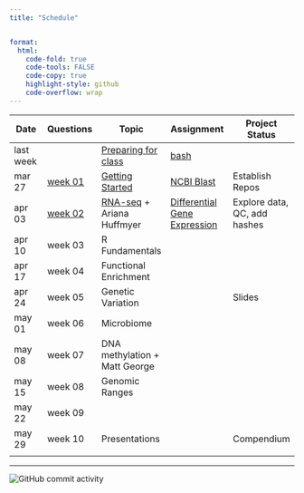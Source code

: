 ```yaml
---
title: "Schedule"


format:
  html:
    code-fold: true
    code-tools: FALSE
    code-copy: true
    highlight-style: github
    code-overflow: wrap
---
```


| Date      | Questions                       | Topic                                                | Assignment                                             | Project Status               |
|-------------|-------------|----------------|-----------------|-------------|
| last week |                                 | [Preparing for class](lectures/00-before.qmd)        | [bash](assignments/00-bash.qmd)                        |                              |
| mar 27    | [week 01](questions/week01.md)  | [Getting Started](lectures/01-start-up.qmd)          | [NCBI Blast](assignments/01-blast.qmd)                 | Establish Repos              |
| apr 03    | [week 02](questions/week02.qmd) | [RNA-seq](lectures/02-rna-seq.qmd) + Ariana Huffmyer | [Differential Gene Expression](assignments/02-DGE.qmd) | Explore data, QC, add hashes |
| apr 10    | week 03                         | R Fundamentals                                       |                                                        |                              |
| apr 17    | week 04                         | Functional Enrichment                                |                                                        |                              |
| apr 24    | week 05                         | Genetic Variation                                    |                                                        | Slides                       |
| may 01    | week 06                         | Microbiome                                           |                                                        |                              |
| may 08    | week 07                         | DNA methylation + Matt George                        |                                                        |                              |
| may 15    | week 08                         | Genomic Ranges                                       |                                                        |                              |
| may 22    | week 09                         |                                                      |                                                        |                              |
| may 29    | week 10                         | Presentations                                        |                                                        | Compendium                   |
|           |                                 |                                                      |                                                        |                              |

------------------------------------------------------------------------

<img src="https://img.shields.io/github/commit-activity/w/sr320/course-FISH546-2023" alt="GitHub commit activity"/>
